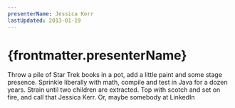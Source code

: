 ```yaml
---
presenterName: Jessica Kerr
lastUpdated: 2013-01-19
---
```


# {frontmatter.presenterName}
Throw a pile of Star
Trek books in a pot, add a little paint and some stage
presence.
Sprinkle liberally with math, compile and test in Java for a dozen
years.
Strain until two children are extracted.
Top with scotch and set on fire, and call that Jessica Kerr. Or, maybe
somebody at LinkedIn 